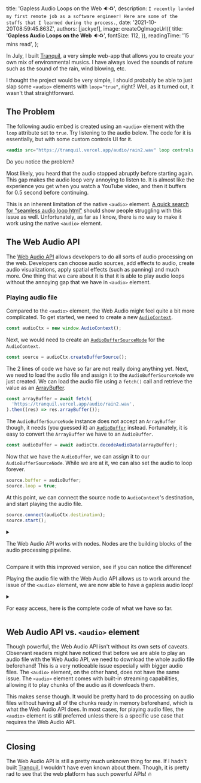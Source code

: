 
  title: 'Gapless Audio Loops on the Web 🔉♻️',
  description: `I recently landed my first remote job as a software engineer! Here are some of the stuffs that I learned during the process.`,
  date: '2021-10-20T08:59:45.863Z',
  authors: [jackyef],
  image: createOgImageUrl({
    title: '**Gapless Audio Loops on the Web** 🔉♻️',
    fontSize: 112,
  }),
  readingTime: '15 mins read',
};

<!--start-->

In July, I built [Tranquil](https://tranquil.vercel.app), a very simple web-app that
allows you to create your own mix of environmental musics. I have always loved the
sounds of nature such as the sound of the rain, wind blowing, etc.

I thought the project would be very simple, I should probably be able to just slap
some `<audio>` elements with `loop="true"`, right? Well, as it turned out, it wasn't that
straightforward.

<!--more-->

## The Problem

The following audio embed is created using an `<audio>` element with the `loop` attribute set
to `true`. Try listening to the audio below. The code for it is essentially, but with some custom
controls UI for it.

```jsx
<audio src="https://tranquil.vercel.app/audio/rain2.wav" loop controls />
```

<AudioPlayer
  title="Raining sound (loop)"
  src="https://tranquil.vercel.app/audio/rain2.wav"
  loop
/>

Do you notice the problem?

Most likely, you heard that the audio stopped abruptly before starting again. This gap makes
the audio loop very annoying to listen to. It is almost like the experience you get when you
watch a YouTube video, and then it buffers for 0.5 second before continuing.

This is an inherent limitation of the native `<audio>` element. [A quick search for "seamless audio loop html"](https://www.google.com/search?q=seamless+audio+loop+html)
should show people struggling with this issue as well. Unfortunately, as far as I know,
there is no way to make it work using the native `<audio>` element.

## The Web Audio API

The [Web Audio API](https://developer.mozilla.org/en-US/docs/Web/API/Web_Audio_API) allows developers
to do all sorts of audio processing on the web. Developers can choose audio sources,
add effects to audio, create audio visualizations, apply spatial effects (such as panning) and much more.
One thing that we care about it is that it is able to play audio loops without the annoying gap
that we have in `<audio>` element.

### Playing audio file

Compared to the `<audio>` element, the Web Audio might feel quite a bit more complicated. To get started,
we need to create a new [`AudioContext`](https://developer.mozilla.org/en-US/docs/Web/API/AudioContext).

```jsx
const audioCtx = new window.AudioContext();
```

Next, we would need to create an [`AudioBufferSourceNode`](https://developer.mozilla.org/en-US/docs/Web/API/AudioBufferSourceNode) for the `AudioContext`.

```jsx
const source = audioCtx.createBufferSource();
```

The 2 lines of code we have so far are not really doing anything yet. Next, we need to load the audio file and assign it
to the `AudioBufferSourceNode` we just created. We can load the audio file using a `fetch()` call and retrieve
the value as an [ArrayBuffer](https://developer.mozilla.org/en-US/docs/Web/JavaScript/Reference/Global_Objects/ArrayBuffer).

```jsx
const arrayBuffer = await fetch(
  'https://tranquil.vercel.app/audio/rain2.wav',
).then((res) => res.arrayBuffer());
```

The `AudioBufferSourceNode` instance does not accept an `ArrayBuffer` though, it needs (you guessed it) an
[`AudioBuffer`](https://developer.mozilla.org/en-US/docs/Web/API/AudioBuffer) instead.
Fortunately, it is easy to convert the `ArrayBuffer` we have to an `AudioBuffer`.

```jsx
const audioBuffer = await audioCtx.decodeAudioData(arrayBuffer);
```

Now that we have the `AudioBuffer`, we can assign it to our `AudioBufferSourceNode`.
While we are at it, we can also set the audio to loop forever.

```jsx
source.buffer = audioBuffer;
source.loop = true;
```

At this point, we can connect the source node to `AudioContext`'s destination, and start playing the audio file.

```jsx
source.connect(audioCtx.destination);
source.start();
```

<details>

<summary>

The Web Audio API works with nodes. Nodes are the building blocks of the
audio processing pipeline.

</summary>

For example, we can add a `GainNode` to increase
the volume of the audio. If you are familiar with Audio Editor programs, you've probably
heard of "Gain" before.

```jsx
const gainNode = audioCtx.createGain(); // create a GainNode

gainNode.gain.value = 0.5; // set the gain to 50%
source.connect(gainNode); // connect the audio source to the GainNode
gainNode.connect(audioCtx.destination); // connect the GainNode to the AudioContext destination
```

[The MDN docs page explains this more in-depth](https://developer.mozilla.org/en-US/docs/Web/API/AudioNode).
We don't need them for our use case, but it is useful to see how powerful the Web Audio API is. You
can probably build a pretty complex audio processing web-app using them!

</details>

Compare it with this improved version, see if you can notice the difference!

<GaplessAudioPlayer
  title="Raining sound (loop)"
  src="https://tranquil.vercel.app/audio/rain2.wav"
/>

Playing the audio file with the Web Audio API allows us to work around the issue of the `<audio>` element,
we are now able to have a gapless audio loop!


<details>

<summary>

For easy access, here is the complete code of what we have so far.

</summary>

```jsx
const playAudioWithWebAudioAPI = async () => {
  const audioCtx = new window.AudioContext();
  const source = audioCtx.createBufferSource();
  const arrayBuffer = await fetch(
    'https://tranquil.vercel.app/audio/rain2.wav',
  ).then((res) => res.arrayBuffer());
  const audioBuffer = await audioCtx.decodeAudioData(arrayBuffer);

  source.buffer = audioBuffer;
  source.loop = true;
  source.connect(audioCtx.destination);
  source.start();
}
```

</details>

## Web Audio API vs. `<audio>` element

Though powerful, the Web Audio API isn't without its own sets of caveats. Observant readers might have noticed that 
before we are able to play an audio file with the Web Audio API, we need to download the whole audio file beforehand!
This is a very noticeable issue especially with bigger audio files. The `<audio>` element, on the other hand, does 
not have the same issue. The `<audio>` element comes with built-in streaming capabilities, allowing it to play 
chunks of the audio as it downloads them.

This makes sense though. It would be pretty hard to do processing on audio files without having all of the chunks ready in 
memory beforehand, which is what the Web Audio API does. In most cases, for playing audio files, the `<audio>` element
is still preferred unless there is a specific use case that requires the Web Audio API.

---

## Closing

The Web Audio API is still a pretty much unknown thing for me. If I hadn't built [Tranquil](https://tranquil.vercel.app/),
I wouldn't have even known about them. Though, it is pretty rad to see that the web platform has
such powerful APIs! 🔥
